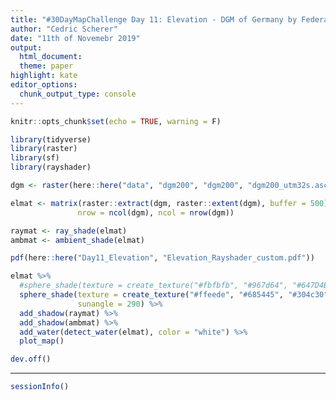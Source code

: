 ```yaml
---
title: "#30DayMapChallenge Day 11: Elevation - DGM of Germany by Federal Agency for Cartography and Geodesy of Germany as Shaded Hill Map"
author: "Cedric Scherer"
date: "11th of Novemebr 2019"
output:
  html_document:
  theme: paper
highlight: kate
editor_options:
  chunk_output_type: console
---
```

  
```r
knitr::opts_chunk$set(echo = TRUE, warning = F)
```


```r
library(tidyverse)
library(raster)
library(sf)
library(rayshader)
```

```r
dgm <- raster(here::here("data", "dgm200", "dgm200", "dgm200_utm32s.asc"))

elmat <- matrix(raster::extract(dgm, raster::extent(dgm), buffer = 500),
               nrow = ncol(dgm), ncol = nrow(dgm))

raymat <- ray_shade(elmat)
ambmat <- ambient_shade(elmat)
```

```r
pdf(here::here("Day11_Elevation", "Elevation_Rayshader_custom.pdf")) 

elmat %>%
  #sphere_shade(texture = create_texture("#fbfbfb", "#967d64", "#647D4B", "#fbfbfb", "#446b44"), ## v2
  sphere_shade(texture = create_texture("#ffeede", "#685445", "#304c30", "#364624", "#467d40"),
               sunangle = 290) %>%
  add_shadow(raymat) %>%
  add_shadow(ambmat) %>%
  add_water(detect_water(elmat), color = "white") %>% 
  plot_map() 

dev.off()
```

***

```r
sessionInfo()
```

